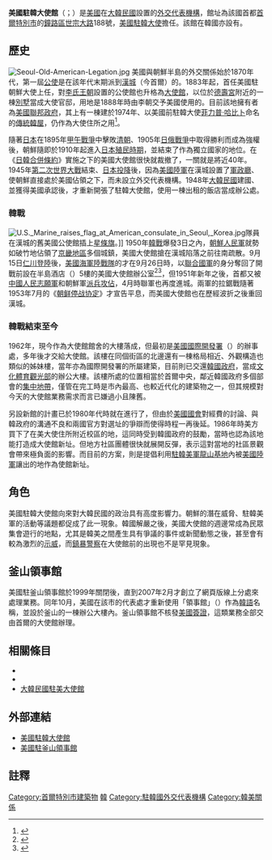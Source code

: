 {{Infobox diplomatic mission
| name= 美國駐韓大使館<br><small>{{lang|en|Embassy of the United States, Seoul}}<br>{{lang|ko|주한미국대사관}}</small><br>[[File:Seal_of_an_Embassy_of_the_United_States_of_America.svg|150px]]
| image= USA Embassy Building in Seoul.jpg
| address ={{ROK}}[[首爾特別市|首爾特別市]][[鐘路區|鐘路區]][[世宗大路|世宗大路]]188號
| location= {{ROK}}
| ambassador= 菲利普·戈德堡 (未到任)
| department=[[File:Seal_of_the_United_States_Department_of_State.svg|22px]] [[美國國務院|美國國務院]]
  | lat_degrees = 37
  | lat_minutes = 34
  | lat_seconds = 23
  | lat_direction = N
  | long_degrees = 126
  | long_minutes = 58
  | long_seconds = 39
  | long_direction = E
}}
{{Infobox Korean name
|caption=
|hangul=주한미국대사관
|hanja=駐韓美國大使館
|rr=Ju Han Miguk Daesagwan
|mr=Chu Han Mikuk Taesakwan
|}}
'''美國駐韓大使館'''（{{lang-en|Embassy of the United States, Seoul}}；{{kor|諺=주한미국대사관|漢=駐韓美國大使館|羅=Juhan Miguk Daesagwan|f=y}}）是[[美國|美國]]在[[大韓民國|大韓民國]]設置的[[美國駐外使館列表|外交代表機構]]，館址為該國首都[[首爾特別市|首爾特別市]]的[[鐘路區|鐘路區]][[世宗大路|世宗大路]]188號，[[美國駐韓大使|美國駐韓大使]]擔任{{tsl|en|Head of mission|使領館館長}}。該館在韓國亦設有{{Link-ko|美國駐釜山領事館|주부산 미국 영사관}}。

==歷史==
[[File:Seoul-Old-American-Legation.jpg|thumb]]
美國與朝鮮半島的外交關係始於1870年代，第一屆[[特命全權公使|公使]]是在該年代末期派到[[漢城|漢城]]（今首爾）的。1883年起，首任美國駐朝鮮大使上任，對[[李氏朝鲜|李氏王朝]]設置的公使館也升格為[[大使館|大使館]]，以位於[[德壽宮|德壽宮]]附近的一棟[[別墅|別墅]]當成大使官邸，用地是1888年時由李朝交予美國使用的。目前該地擁有者為[[美國聯邦政府|美國聯邦政府]]，其上有一棟建於1974年、以美國前駐韓大使[[菲力普·哈比卜|菲力普·哈比卜]]命名的[[韓屋|傳統韓屋]]，仍作為大使住所之用<ref>{{cite web |url=http://seoul.usembassy.gov/114_111407.html |title=存档副本 |accessdate=2008-09-27  |deadurl=yes |archiveurl=https://web.archive.org/web/20080830011700/http://seoul.usembassy.gov/114_111407.html |archivedate=2008-08-30 }}</ref>。

隨著[[日本|日本]]在1895年[[甲午戰爭|甲午戰爭]]中擊敗[[清朝|清朝]]、1905年[[日俄戰爭|日俄戰爭]]中取得勝利而成為強權後，朝鮮隨即於1910年起進入[[朝鮮日治時期|日本殖民時期]]，並結束了作為獨立國家的地位。在《[[日韓合併條約|日韓合併條約]]》實施之下的美國大使館很快就裁撤了，一關就是將近40年。1945年[[第二次世界大戰|第二次世界大戰]]結束、[[日本投降|日本投降]]後，因為[[美國陸軍|美國陸軍]]在漢城設置了[[美軍政廳|軍政廳]]、使朝鮮直接處於美國佔領之下，而未設立外交代表機構。1948年[[大韓民國|大韓民國]]建國、並獲得美國承認後，才重新開張了駐韓大使館，使用一棟出租的飯店當成辦公處。

===韓戰===
[[File:U.S._Marine_raises_flag_at_American_consulate_in_Seoul,_Korea.jpg|thumb]]隊員在漢城的舊美國公使館插上[[星條旗|星條旗]]。]]
1950年[[韓戰|韓戰]]爆發3日之內，[[朝鮮人民軍|朝鮮人民軍]]就勢如破竹地佔領了[[韓國首都圈|京畿地區]]多個城鎮，美國大使館搶在漢城陷落之前往南疏散。9月15日[[仁川登陸|仁川登陸]]後，[[美國海軍陸戰隊|美國海軍陸戰隊]]的{{Link-en|美國海軍陸戰隊第1團第2營|2nd Battalion 1st Marines|1團2營E連}}才在9月26日時，以[[聯合國軍|聯合國軍]]的身分奪回了開戰前設在半島酒店（{{lang|ko|반도호텔}}）5樓的美國大使館辦公室<ref>{{cite web |url=http://www.usnews.com/usnews/news/articles/031103/3korea_5.htm |title=存档副本 |accessdate=2010-04-04  |deadurl=yes |archiveurl=https://web.archive.org/web/20080929184148/http://www.usnews.com/usnews/news/articles/031103/3korea_5.htm |archivedate=2008-09-29 }}</ref><ref>{{cite web |url=http://www.usnews.com/usnews/news/articles/031103/3korea_2.htm |title=存档副本 |accessdate=2010-04-04  |deadurl=yes |archiveurl=https://web.archive.org/web/20080929173840/http://www.usnews.com/usnews/news/articles/031103/3korea_2.htm |archivedate=2008-09-29 }}</ref>，但1951年新年之後，首都又被[[中國人民志願軍|中國人民志願軍]]和朝鮮軍[[第三次漢城戰役|派兵攻佔]]，4月時聯軍也再度進城。兩軍的拉鋸戰隨著1953年7月的《[[朝鲜停战协定|朝鲜停战协定]]》才宣告平息，而美國大使館也在歷經波折之後重回漢城。

===韓戰結束至今===
1962年，現今作為大使館館舍的大樓落成，但最初是[[美國國際開發署|美國國際開發署]]（{{lang|en|USAID}}）的辦事處，多年後才交給大使館。該樓在同個街區的北邊還有一棟格局相近、外觀構造也類似的姊妹樓，當年亦為國際開發署的所屬建築，目前則已交還[[韓國政府|韓國政府]]，當成[[大韓民國文化體育觀光部|文化體育觀光部]]的辦公大樓。該樓所處的位置相當於首爾中央，鄰近韓國政府多個部會的[[大韓民國政府中央廳舍|集中地帶]]，僅管在完工時是市內最高、也較近代化的建築物之一，但其規模對今天的大使館業務需求而言已嫌過小且陳舊。

另設新館的計畫已於1980年代時就在進行了，但由於[[美國國會|美國國會]]對經費的討論、與韓政府的溝通不良和兩國官方對選址的爭辯而使得時程一再後延。1986年時美方買下了{{Link-ko|京畿女子高等學校|경기여자고등학교|京畿女高}}在美大使住所附近校區的地，這同時受到韓國政府的鼓勵，當時也認為該地能打造成大使館新址。但地方社區團體很快就展開反彈，表示這對當地的社區景觀會帶來極負面的影響。而目前的方案，則是提倡利用[[駐韓美軍|駐韓美軍]][[龍山基地|龍山基地]]內被[[美國陸軍|美國陸軍]]讓出的地作為使館新址。

==角色==
美國駐韓大使館向來對大韓民國的政治具有高度影響力。朝鮮的潛在威脅、駐韓美軍的活動等議題都促成了此一現象。韓國解嚴之後，美國大使館的週邊常成為民眾集會遊行的地點，尤其是韓美之間產生具有爭議的事件或新聞動態之後，甚至會有較為激烈的[[示威|示威]]，而[[鎮暴警察|鎮暴警察]]在大使館前的出現也不是罕見現象。

==釜山領事館==
美國駐釜山領事館於1999年關閉後，直到2007年2月才創立了網頁版線上分處來處理業務。同年10月，美國在該市的代表處才重新使用「領事館」（{{lang|ko|영사관}}）作為[[韓語|韓語]]名稱，並設於釜山的一棟辦公大樓內。釜山領事館不核發[[美國簽證|美國簽證]]，這類業務全部交由首爾的大使館辦理。

==相關條目==
*{{Link-ko|美國駐韓大使館副館長|주한 미국 대사관 부대사|美國駐韓大使館副館長（副大使）}}
*{{Link-ko|美國中央情報局韓國站|미국 중앙정보국 한국지부}}
*[[大韓民國駐美國大使館|大韓民國駐美大使館]]

==外部連結==
{{commons category|Embassy of the United States in Seoul}}
*[https://kr.usembassy.gov/ko/ 美國駐韓大使館]
*[http://busan.usconsulate.gov/ 美國駐釜山領事館]

==註釋==
{{reflist}}

{{美國駐外機構}}
{{駐韓國外交代表機構}}
{{Portal bar|國際關係|美國|大韓民國}}
[[Category:首爾特別市建築物|Category:首爾特別市建築物]]
[[Category:美国驻外机构|韓]]
[[Category:駐韓國外交代表機構|Category:駐韓國外交代表機構]]
[[Category:韓美關係|Category:韓美關係]]